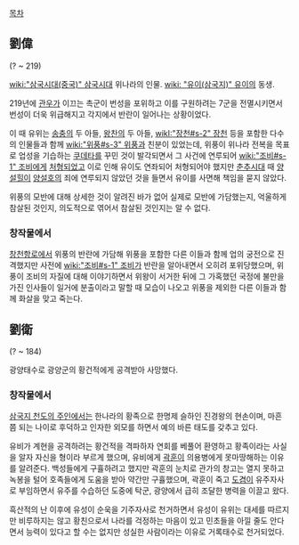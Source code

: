 [[목차]]
== 劉偉 ==
(? ~ 219)

[[wiki:"삼국시대(중국)" 삼국시대]] 위나라의 인물. [[wiki: "유이(삼국지)" 유이]]의 동생.

219년에 [[관우]]가 이끄는 촉군이 번성을 포위하고 이를 구원하려는 7군을 전멸시키면서 번성이 더욱 위급해지고 각지에서 반란이 일어나는 상황이었다.

이 때 유위는 [[송충]]의 두 아들, [[왕찬]]의 두 아들, [[wikI:"장천#s-2" 장천]] 등을 포함한 다수의 인물들과 함께 [[wiki:"위풍#s-3" 위풍]]과 친분이 있었는데, 위풍이 위나라 전복을 목표로 업성을 기습하는 [[쿠데타]]를 꾸민 것이 발각되면서 그 사건에 연루되어 [[wiki:"조비#s-1" 조비]]에게 [[처형]]되었고 이로 인해 유이도 연좌되어 처형되어야 했지만 [[춘추시대]] 때 [[양설힐]]이 [[양설호]]의 죄에 연루되지 않았던 것을 들면서 유이를 사면해 책임을 묻지 않았다.

위풍의 모반에 대해 상세한 것이 알려진 바가 없어 실제로 모반에 가담했는지, 억울하게 참살된 것인지, 의도적으로 엮어서 참살된 것인지는 알 수 없다.

=== 창작물에서 ===
[[창천항로]]에서 위풍의 반란에 가담해 위풍을 포함한 다른 이들과 함께 업의 궁전으로 진격했지만 사전에 [[wiki:"조비#s-1" 조비]]가 반란을 알아내면서 오히려 포위당했으며, 위풍이 조비의 자질에 대해 이야기하면서 위왕이 서거한 뒤에 그 가혹했던 국정에 불만을 가진 인사들이 일거에 분출이라고 말할 때 모습이 나오고 위풍을 제외한 다른 이들과 함께 화살을 맞고 죽는다.

== 劉衛 ==
(? ~ 184)

광양태수로 광양군의 황건적에게 공격받아 사망했다.

=== 창작물에서 ===
[[삼국지 천도의 주인]]에서는 한나라의 황족으로 한명제 슬하인 진경왕의 현손이며, 마흔 쯤 되는 나이로 후덕하고 인자한 외모를 하면서 예의 바른 태도를 갖추고 있다.

유비가 계현을 공격하려는 황건적을 격파하자 연회를 베풀어 환영하고 황족이라는 사실을 알자 자신을 형이라 부르게 했으며, 유비에게 [[곽훈]]이 의용병에게 못마땅해하는 이유를 알려준다. 백성들에게 구휼하려고 했지만 곽훈의 눈치로 관가의 창고는 열지 못하고 녹봉을 털어 호족들에게 도움을 받아 약간만 구휼했으며, 곽훈이 죽고 [[도겸]]이 유주자사로 부임하면서 유주를 수습하던 도중에 탁군, 광양에서 급히 조달한 병력을 이끌고 왔다.

흑산적의 난 이후에 유성이 순욱을 기주자사로 천거하면서 유성이 유위는 대세를 따르지만 비루하지는 않고 황친으로서 나라를 걱정하는 마음이 있고 민초들을 아낄 줄도 안다면서 능력이 있다고 할 수는 없지만 성실한 사람이라는 이유로 거록태수로 천거되었다.

